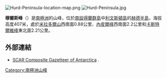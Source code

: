 [[Image:Hurd-Peninsula-location-map.png|thumb]]
[[Image:Hurd-Peninsula.jpg|thumb]]

'''穆爾斯峰'''（{{lang-en|Moores Peak}}）是[[南極洲|南極洲]]的山峰，位於[[南設得蘭群島|南設得蘭群島]]中[[利文斯頓島|利文斯頓島]]的[[赫德半島|赫德半島]]，海拔高度407米，處於[[米拉多爾山|米拉多爾山]]西南面0.88公里、[[內皮爾峰|內皮爾峰]]西南面2.2公里和[[卡斯特爾維峰|卡斯特爾維峰]]東北面2.21公里。

{{coord|62|41|21|S|60|20|37|W|display=title}}

==外部連結==
* [http://data.aad.gov.au/aadc/gaz/scar/ SCAR Composite Gazetteer of Antarctica] {{WebCite|url=https://www.webcitation.org/5ug2CfC7m?url=http://data.aad.gov.au/aadc/gaz/scar/ |date=20101202140255 |dateformat=iso }}.

{{Antarctica-geo-stub}}
[[Category:南極洲山峰|Category:南極洲山峰]]